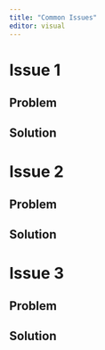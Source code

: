 ```yaml
---
title: "Common Issues"
editor: visual
---
```


# Issue 1

## Problem

## Solution


# Issue 2

## Problem

## Solution


# Issue 3

## Problem

## Solution